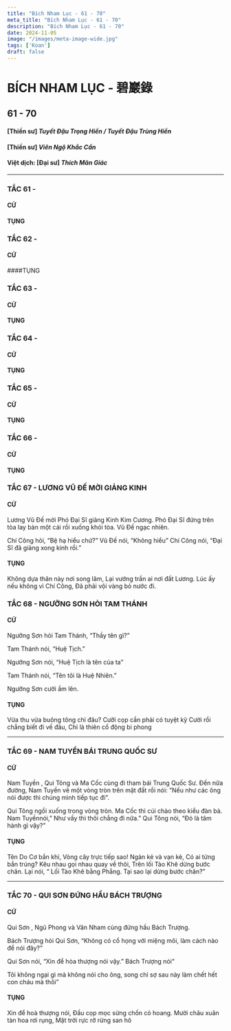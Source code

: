 ```yaml
---
title: "Bích Nham Lục - 61 - 70"
meta_title: "Bích Nham Lục - 61 - 70"
description: "Bích Nham Lục - 61 - 70"
date: 2024-11-05
image: "/images/meta-image-wide.jpg"
tags: ['Koan']
draft: false
---
```


<div class="container vi-koans">

  # BÍCH NHAM LỤC - 碧巖錄
  ## 61 - 70

  #### [Thiền sư] <em>Tuyết Đậu Trọng Hiển / Tuyết Đậu Trùng Hiển</em>

  #### [Thiền sư] <em>Viên Ngộ Khắc Cần</em>

  #### Việt dịch: [Đại sư] <em>Thích Mãn Giác</em>

***

<div>

  ### TẮC 61 - 

  #### CỬ



  #### TỤNG



</div>

<div>

  ### TẮC 62 - 

  #### CỬ



  ####TỤNG



</div>

<div>

  ### TẮC 63 - 

  #### CỬ



  #### TỤNG



</div>


<div>

  ### TẮC 64 - 

  #### CỬ



  #### TỤNG



</div>


<div>

  ### TẮC 65 - 

  #### CỬ



  #### TỤNG



</div>

<div>

  ### TẮC 66 - 

  #### CỬ



  #### TỤNG



</div>


<div>

  ### TẮC 67 - LƯƠNG VŨ ĐẾ MỜI GIẢNG KINH

  #### CỬ

Lương Vũ Đế mời Phó Đại Sĩ giảng Kinh Kim Cương. 
Phó Đại Sĩ đứng trên tòa lay bàn một cái rồi xuống khỏi tòa. Vũ Đế ngạc nhiên.

Chí Công hỏi, “Bệ hạ hiểu chứ?” 
Vũ Đế nói, “Không hiểu” 
Chí Công nói, “Đại Sĩ đã giảng xong kinh rồi.”

  #### TỤNG

Không dựa thân này nơi song lâm,
Lại vướng trần ai nơi đất Lương.
Lúc ấy nếu không vì Chí Công,
Đã phải vội vàng bỏ nước đi.

</div>

<div>

  ### TẮC 68 - NGƯỠNG SƠN HỎI TAM THÁNH

  #### CỬ

Ngưỡng Sơn hỏi Tam Thánh, “Thầy tên gì?” 

Tam Thánh nói, “Huệ Tịch.” 

Ngưỡng Sơn nói, “Huệ Tịch là tên của ta” 

Tam Thánh nói, “Tên tôi là Huệ Nhiên.” 

Ngưỡng Sơn cười ầm lên.

  #### TỤNG

Vừa thu vừa buông tông chỉ đâu?
Cưỡi cọp cần phải có tuyệt kỹ
Cười rồi chẳng biết đi về đâu,
Chỉ là thiên cổ động bi phong

</div>


***

<div>

  ### TẮC 69 - NAM TUYỀN BÁI TRUNG QUỐC SƯ

  #### CỬ

Nam Tuyền , Qui Tông và Ma Cốc cùng đi tham bái Trung Quốc Sư. 
Đến nữa đường, Nam Tuyền vẽ một vòng tròn trên mặt đất rồi nói: ”Nếu như các ông nói được thì chúng mình tiếp tục đi”.

Qui Tông ngồi xuống trong vòng tròn. Ma Cốc thì cúi chào theo kiểu đàn bà. 
Nam Tuyềnnói,” Như vầy thì thôi chẳng đi nữa.” Qui Tông nói, “Đó là tâm hành gì vậy?”

  #### TỤNG

Tên Do Cơ bắn khỉ,
Vòng cây trực tiếp sao!
Ngàn kẻ và vạn kẻ,
Có ai từng bắn trúng?
Kêu nhau gọi nhau quay về thôi,
Trên lối Tào Khê dừng bước chân.
Lại nói, “ Lối Tào Khê bằng Phẳng. 
Tại sao lại dừng bước chân?”

</div>

***

<div>

  ### TẮC 70 - QUI SƠN ĐỨNG HẦU BÁCH TRƯỢNG

  #### CỬ

Qui Sơn , Ngũ Phong và Vân Nham cùng đứng hầu Bách Trượng. 

Bách Trượng hỏi Qui Sơn, “Không có cổ họng với miệng môi, làm cách nào để nói đây?”

Qui Sơn nói, “Xin để hòa thượng nói vậy.” Bách Trượng nói“ 

Tôi không ngại gì mà không nói cho ông, song chỉ sợ sau này làm chết hết con cháu mà thôi”

  #### TỤNG

Xin để hoà thượng nói,
Đầu cọp mọc sừng chốn cỏ hoang.
Mười châu xuân tàn hoa rơi rụng,
Mặt trời rực rỡ rừng san hô

</div>

</div>
